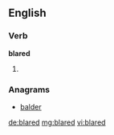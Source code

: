 ==English==

===Verb===
'''blared'''

# {{past of|blare}}

===Anagrams===
* [[balder#English|balder]]

[[de:blared]]
[[mg:blared]]
[[vi:blared]]